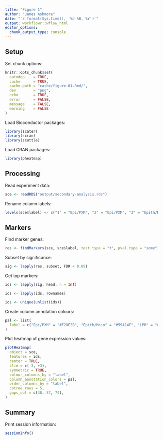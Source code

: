 ```yaml
---
title: "Figure 1"
author: "James Ashmore"
date: "`r format(Sys.time(), '%d %B, %Y')`"
output: workflowr::wflow_html
editor_options:
  chunk_output_type: console
---
```


## Setup

Set chunk options:

```r
knitr::opts_chunk$set(
  autodep    = TRUE,
  cache      = TRUE,
  cache.path = "cache/figure-01.Rmd/",
  dev        = "png",
  echo       = TRUE,
  error      = FALSE,
  message    = FALSE,
  warning    = FALSE
)
```

Load Bioconductor packages:

```r
library(scater)
library(scran)
library(scuttle)
```

Load CRAN packages:

```r
library(pheatmap)
```

## Processing

Read experiment data:

```r
sce <- readRDS("output/secondary-analysis.rds")
```

Rename column labels:

```r
levels(sce$label) <- c("1" = "Epi/PXM", "2" = "Epi/PXM", "3" = "Epith/Meso", "4" = "LPM", "5" = "LPMP")
```

## Markers

Find marker genes:

```r
res <- findMarkers(sce, sce$label, test.type = "t", pval.type = "some")
```

Subset by significance:

```r
sig <- lapply(res, subset, FDR < 0.05)
```

Get top markers:

```r
ids <- lapply(sig, head, n = Inf)

ids <- lapply(ids, rownames)

ids <- unique(unlist(ids))
```

Create column annotation colours:

```r
pal <- list(
  label = c("Epi/PXM" = "#F28E2B", "Epith/Meso" = "#59A14F", "LPM" = "#EDC948", "LPMP" = "#E15759")
)
```

Plot heatmap of gene expression values:

```r
plotHeatmap(
  object = sce, 
  features = ids, 
  center = TRUE, 
  zlim = c(-3, +3), 
  symmetric = TRUE, 
  colour_columns_by = "label", 
  column_annotation_colors = pal, 
  order_columns_by = "label", 
  cutree_rows = 5, 
  gaps_col = c(38, 57, 74), 
)
```

## Summary

Print session information:

```r
sessionInfo()
```
